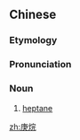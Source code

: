 ==Chinese==
{{zh-forms}}
{{wikipedia|lang=zh}}

===Etymology===
{{zh-compound|庚|烷|[[hepta-]]|[[-ane]]}}

===Pronunciation===
{{zh-pron
|m=gēngwán
|cat=n
}}

===Noun===
{{zh-noun}}

# {{lb|zh|organic chemistry}} [[heptane]]

[[zh:庚烷]]